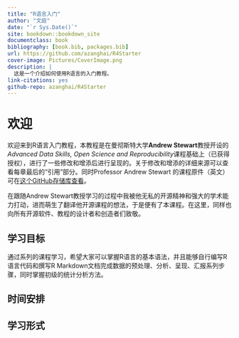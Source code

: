 ```yaml
---
title: "R语言入门"
author: "文庭"
date: "`r Sys.Date()`"
site: bookdown::bookdown_site
documentclass: book
bibliography: [book.bib, packages.bib]
url: https://github.com/azanghai/R4Starter
cover-image: Pictures/CoverImage.png
description: |
  这是一个介绍如何使用R语言的入门教程。
link-citations: yes
github-repo: azanghai/R4Starter
---
```


# 欢迎 {-}

欢迎来到R语言入门教程，本教程是在曼彻斯特大学**Andrew Stewart**教授开设的*Advanced Data Skills, Open Science and Reproducibility*课程基础上（已获得授权），进行了一些修改和增添后进行呈现的。关于修改和增添的详细来源可以查看每章最后的“引用”部分。同时Professor Andrew Stewart 的课程原件（英文）可在[这个GitHub存储库查看](https://github.com/ajstewartlang/MRes_BIOL63101)。


在跟随Andrew Stewart教授学习的过程中我被他无私的开源精神和强大的学术能力打动，进而萌生了翻译他开源课程的想法，于是便有了本课程。在这里，同样也向所有开源软件、教程的设计者和创造者们致敬。

## 学习目标 {-}

通过系列的课程学习，希望大家可以掌握R语言的基本语法，并且能够自行编写R语言代码和撰写R Markdown文档完成数据的预处理、分析、呈现、汇报系列步骤，同时掌握初级的统计分析方法。

## 时间安排 {-}

## 学习形式 {-}

